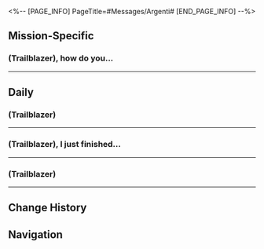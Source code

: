 <%-- [PAGE_INFO]
PageTitle=#Messages/Argenti#
[END_PAGE_INFO] --%>
{{Messages Infobox
|id        = 1302
|image     = Character Argenti Icon.png
|type      = Character
|sender    = Argenti
|signature = I swear to a rose
|faction   = The Knights of Beauty
}}

==Mission-Specific==
===(Trailblazer), how do you...===
{{Messages
|start_condition = 
|text =
:'''Argenti:''' (Trailblazer), how do you fare? Have you all reached Washtopia?
:{Choice} Feels great!
::'''(Trailblazer):''' Feeling pretty good. The Express is safely at the station now!
:{Choice} Not good...
::'''(Trailblazer):''' It doesn't feel like we've gotten over it... but the Express is safely at the station already!
:'''(Trailblazer):''' We scrubbed the Express clean inside and out with the staff at Washtopia...
:'''Argenti:''' That's good.
:'''Argenti:''' (Trailblazer), I have been hesitating about whether or not to tell you something.
:'''Argenti:''' I am uncertain whether you have noticed this, but...
:'''Argenti:''' There's a fourth bug in the Express.
:{Choice} Huh? A fourth one?
:'''(Trailblazer):''' I didn't realize that at all!
:'''Argenti:''' It's hiding inside Velite's armor, a mini insect. However, it was none other than the overlord they mentioned.
:'''Argenti:''' The Giant Sting is at the bottom of the ladder to them
:{Choice} So the overlord is not the Giant Sting
::'''(Trailblazer):''' But the overlord is small enough to hide inside Velite's armor
::'''(Trailblazer):''' It must have quite the temper, too
:{Choice} Ha, the big guy is what rank?
::'''(Trailblazer):''' The biggest is the least powerful...
::'''(Trailblazer):''' I thought that one was the overlord
::'''(Trailblazer):''' Maybe it looks super scary, too
:'''Argenti:''' When I tracked down Velite, he said he saw himself flying, and steering the One and Only.
:'''Argenti:''' I helped him to defeat the insect boss. However, he seemed a little lost after the illusion faded away.
:{Choice} He's still "obsessed"!
::'''(Trailblazer):''' It's like when you see beautiful things
::'''(Trailblazer):''' And yet he says he has no obsessions and is immune to hallucinations
:{Choice} I think he gave up being a pilot
::'''(Trailblazer):''' I remembered he said he wanted to be a pilot
::'''(Trailblazer):''' And yet he says he has no obsessions and is immune to hallucinations
:'''(Trailblazer):''' I suspect he was quietly affected by you...
:'''Argenti:''' He thought it over for a few days, but for some reason chose to give up this idea of using currency to spread Beauty... He seemed keen to become a pilot instead, and I showed him my support.
:'''Argenti:''' However, regarding the basis of the hallucination... (Trailblazer), I'm still confounded.
:'''Argenti:''' According to you, the wing dust made everyone see the same fireworks at the end... Why?
:'''(Trailblazer):''' Heh, everyone longs to return to the stars. That thought's too strong
:'''(Trailblazer):''' It's also what everyone saw as a medal ceremony to you, Argenti!
}}
----

==Daily==
===(Trailblazer)===
{{Messages|text=
:'''Argenti:''' (Trailblazer)
:'''Argenti:''' I believe people love to hear compliments.
:'''Argenti:''' That's why I've started my daily podcast where I give out compliments.
:'''Argenti:''' Would you like to have a try?
:{Choice} Absolutely!
::'''(Trailblazer):''' Absolutely!
::{Choice} Shower my soul with compliments!
:::'''(Trailblazer):''' Shower my soul with compliments!
:::'''Argenti:''' (Trailblazer)
:::'''Argenti:''' You radiate with the brilliance of the universe, your noble character is akin to stars adorning the nocturnal expanse.
:::'''Argenti:''' Your presence is singular, unmatched in its essence.
::{Choice} Praise my graceful countenance!
:::'''(Trailblazer):''' Praise my graceful countenance!
:::'''Argenti:''' (Trailblazer)
:::'''Argenti:''' You are akin to a flower unfurling in the wintry plains of spring, pristine and pure.
:::'''Argenti:''' As the snow recedes, you shall become an enchanting vision.
::{Choice} Praise me as you please!
:::'''(Trailblazer):''' Praise me as you please!
:::'''Argenti:''' (Trailblazer)
:::'''Argenti:''' You are akin to a flower unfurling in the wintry plains of spring, pristine and pure.
:::'''Argenti:''' As the snow recedes, you shall become an enchanting vision.
:::'''Argenti:''' You radiate with the brilliance of the universe, your noble character is akin to stars adorning the nocturnal expanse.
:::'''Argenti:''' Your presence is singular, unmatched in its essence.
::'''Argenti:''' Allow me to bask in the splendor of your "Beauty".
::{Choice} Stop! This is getting embarrassing.
:::'''(Trailblazer):''' Okay, okay, stop! Now this is getting embarrassing...
:::'''Argenti:''' Trust me. It's not embarrassing once you get used to it. Please come to me often and let me shower you with compliments, (Trailblazer).
:::'''Argenti:''' Because compliments lift spirits and bring out beauty.
::{Choice} Is that all? I'm better at this.
:::'''(Trailblazer):''' Is that all? I'm pretty sure I'm better at this compliment game.
:::{Choice} O, honorable and magnificent...
:::'''(Trailblazer):''' What a wondrous soul stands before me!
:::'''(Trailblazer):''' O, honorable and magnificent Lord Argenti!
:::'''(Trailblazer):''' Your heart can touch the deepest of the night sky, recherché yet tantalizing.
:::'''(Trailblazer):''' You're gracefully endowed with innate valor, unyielding resilience, profound worth, untapped potential, unwavering disposition, and boundless happiness.
:::'''(Trailblazer):''' March forth with grace, for you are simply peerless!
:::'''Argenti:''' Thank you, (Trailblazer).
:::'''Argenti:''' Please allow me to shower you with praise once more!
:;(All choices lead to the following options)
::{Choice} [[File:Sticker PPG 07 Pom-Pom 03.png|80px]]
:::'''(Trailblazer):''' [[File:Sticker PPG 07 Pom-Pom 03.png|80px]]
::{Choice} [[File:Sticker PPG 07 Pom-Pom 06.png|80px]]
:::'''(Trailblazer):''' [[File:Sticker PPG 07 Pom-Pom 06.png|80px]]
::{Choice} [[File:Sticker PPG 07 Pom-Pom 04.png|80px]]
:::'''(Trailblazer):''' [[File:Sticker PPG 07 Pom-Pom 04.png|80px]]
:{Choice} No! Please, no thanks!
::'''(Trailblazer):''' No! Please, no thanks!
::'''Argenti:''' Really no?
::'''Argenti:''' I can't believe someone would refuse praise... There are truly noble souls in the world!
::'''Argenti:''' I'm really impressed by your qualities, (Trailblazer).
::{Choice} ...Thank you!
::'''(Trailblazer):''' ...Thank you!
::'''Argenti:''' You're welcome. I swear, I mean every word of what I said
}}
----

===(Trailblazer), I just finished...===
{{Messages|text=
:'''Argenti:''' (Trailblazer), I just finished a space race during my journey
:{Choice} A space race?
::'''(Trailblazer):''' Space race...? What's that?
:{Choice} Looks like you enjoyed yourself.
::'''(Trailblazer):''' What's got you so thrilled?
:'''Argenti:''' Oh, nothing, it's only the highest level of racing competition in the entire cosmos
:'''Argenti:''' That's why every year, I make modifications to the engine of the One and Only
:'''Argenti:''' All types of aircrafts, ships, and shuttles are welcome to participate in the race.
:'''Argenti:''' And if you're interested, I can make introductions for the Astral Express to join the competition
:'''Argenti:''' We do, however, encounter dust storms during the race from time to time
:'''Argenti:''' These storms bring in star debris that sticks to the One and Only. It shines so brightly that I can't help bringing myself to remove the debris every time I see it
:{Choice} Pom-Pom once mentioned it too...
::'''(Trailblazer):''' Oh, yeah. Pom-Pom once mentioned that too
::'''(Trailblazer):''' We once got caught in a dust storm, too
::'''Argenti:''' That substance clings to my armor and glows
::'''Argenti:''' And it might get stuck in Pom-Pom's fur, making it a hassle to clean
::{Choice} Shiny Pom-Pom!
::'''(Trailblazer):''' I'm already picturing it in my mind
::'''(Trailblazer):''' Shiny Pom-Pom!
:{Choice} I'd love to see Pom-Pom in the race.
::'''(Trailblazer):''' I'd love to see Pom-Pom driving the Astral Express in the race
::'''Argenti:''' I believe the Astral Express would impress everyone
::'''Argenti:''' I'm looking forward to competing with you
:'''Argenti:''' Alright, enough small talk for today. I have to clean my One and Only
:'''Argenti:''' When the opportunity arises, I'd like to invite (Trailblazer) and the Crew to participate in the race
:'''Argenti:''' [[File:Sticker PPG 07 Pom-Pom 01.png|80px]]
}}
----

===(Trailblazer)===
{{Messages|text=
:'''Argenti:''' (Trailblazer)
:'''Argenti:''' I'm struggling with what to have for dinner tonight.
:'''Argenti:''' This might seem sudden, but I need your opinion on flavors.
:'''Argenti:''' Which one do you like best, (Trailblazer)? Soft bread, hard bread, or perhaps buttered bread?
:{Choice} Soft bread.
::'''(Trailblazer):''' Fluffy soft bread with a sweet flavor sounds like a great choice...
::'''Argenti:''' Yes, it's indeed a great choice.
:{Choice} Hard bread.
::'''(Trailblazer):''' I think hard bread with its coarse texture would suit you.
::'''Argenti:''' Excellent. That's actually my favorite.
:{Choice} Buttered bread.
::'''(Trailblazer):''' How about trying buttered bread? It could be something new for you.
::'''Argenti:''' Hmm, that sounds interesting. Maybe I'll give it a try.
:'''Argenti:''' Due to my rigorous training and constant traveling, I rarely had anything other than hard bread.
:'''Argenti:''' But of course, I personally enjoy its rustic texture and slightly bitter flavor.
:'''Argenti:''' It's just like the serene view outside the window right now.
:'''Argenti:''' Great. I'll go with my usual choice of hard bread.
:'''Argenti:''' Do you have any recommendations for what to have with it?
:{Choice} Milk.
::'''(Trailblazer):''' Milk would be a perfect pairing.
:{Choice} Sausage.
::'''(Trailblazer):''' Perhaps some savory sausage.
:{Choice} Bread.
::'''(Trailblazer):''' What could be the best pair for hard bread?
::'''(Trailblazer):''' The answer is: Another type of bread.
:'''Argenti:''' Great. Please accept my gratitude.
}}
----

==Change History==
{{Change History|1.5}}

==Navigation==
{{Messages Navbox}}